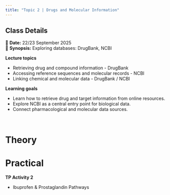 ```yaml
---
title: "Topic 2 | Drugs and Molecular Information"
---
```


::: {.callout-note}
## Class Details
📅 **Date:** 22/23 September 2025  
📖 **Synopsis:** Exploring databases: DrugBank, NCBI  
:::

**Lecture topics**

  - Retrieving drug and compound information - DrugBank
  - Accessing reference sequences and molecular records - NCBI
  - Linking chemical and molecular data - DrugBank / NCBI

**Learning goals**

  - Learn how to retrieve drug and target information from online resources.
  - Explore NCBI as a central entry point for biological data.
  - Connect pharmacological and molecular data sources.
        
</br>

::: {.panel-tabset}

# Theory


# Practical

**TP Activity 2**

  - Ibuprofen & Prostaglandin Pathways

:::